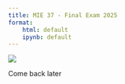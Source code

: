 ```yaml
---
title: MIE 37 - Final Exam 2025
format:
    html: default
    ipynb: default
---
```


![](../../wip.png)

Come back later